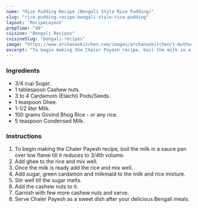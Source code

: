 ---
name: "Rice Pudding Recipe (Bengali Style Rice Pudding)"
slug: "rice-pudding-recipe-bengali-style-rice-pudding"
layout: 'RecipeLayout'
prepTime: "40"
cuisine: "Bengali Recipes"
cuisineSlug: "bengali-recipes"
image: "https://www.archanaskitchen.com/images/archanaskitchen/1-Author/Deboshruti/Chaler_Payesh.jpg"
excerpt: "To begin making the Chaler Payesh recipe, boil the milk in a sauce pan over low flame till it reduces to 34th volume"
---

### Ingredients

- 3/4 cup Sugar.
- 1 tablespoon Cashew nuts.
- 3 to 4 Cardamom (Elaichi) Pods/Seeds.
- 1 teaspoon Ghee.
- 1-1/2 liter Milk.
- 100 grams Govind Bhog Rice - or any rice.
- 5 teaspoon Condensed Milk.

### Instructions

1. To begin making the Chaler Payesh recipe, boil the milk in a sauce pan over low flame till it reduces to 3/4th volume.
1. Add ghee to the rice and mix well.
1. Once the milk is ready add the rice and mix well.
1. Add sugar, green cardamon and milkmaid to the milk and rice mixture.
1. Stir well till the sugar melts.
1. Add the cashew nuts to it.
1. Garnish with few more cashew nuts and serve.
1. Serve Chaler Payesh as a sweet dish after your delicious Bengali meals.
